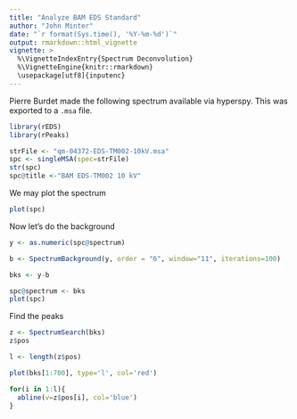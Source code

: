 ```yaml
---
title: "Analyze BAM EDS Standard"
author: "John Minter"
date: "`r format(Sys.time(), '%Y-%m-%d')`"
output: rmarkdown::html_vignette
vignette: >
  %\VignetteIndexEntry{Spectrum Deconvolution}
  %\VignetteEngine{knitr::rmarkdown}
  \usepackage[utf8]{inputenc}
---
```


Pierre Burdet made the following spectrum available via hyperspy. This
was exported to a `.msa` file.

```r
library(rEDS)
library(rPeaks)

strFile <- "qm-04372-EDS-TM002-10kV.msa"
spc <- singleMSA(spec=strFile)
str(spc)
spc@title <-"BAM EDS-TM002 10 kV"
```

We may plot the spectrum

```r
plot(spc)
```

Now let's do the background

```r
y <- as.numeric(spc@spectrum)

b <- SpectrumBackground(y, order = "6", window="11", iterations=100)

bks <- y-b

spc@spectrum <- bks
plot(spc)


```

Find the peaks

```r
z <- SpectrumSearch(bks)
z$pos

l <- length(z$pos)

plot(bks[1:700], type='l', col='red')

for(i in 1:l){
  abline(v=z$pos[i], col='blue')
}


```